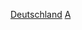 {{Catnav|頁面分類|人类社会|社会科学|人类学|人类学家}}
{{Catnav|頁面分類|人类社会|人物|職業|各职业德国人}}
{{Catnav|頁面分類|人类社会|人物|各職業人物|人类学家}}
{{Catnav|頁面分類|人物|職業|各职业德国人}}
{{Catnav|頁面分類|人物|各國人物|德国人|各职业德国人}}
{{Catnav|頁面分類|人物|各職業人物|人类学家}}
{{Catnav|頁面分類|人文學科|人类学|人类学家}}

[[Category:各國人類學家|Deutschland]]
[[Category:德國社會科學家|A]]